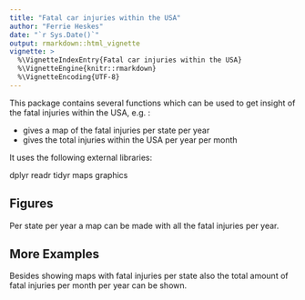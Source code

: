 ```yaml
---
title: "Fatal car injuries within the USA"
author: "Ferrie Heskes"
date: "`r Sys.Date()`"
output: rmarkdown::html_vignette
vignette: >
  %\VignetteIndexEntry{Fatal car injuries within the USA}
  %\VignetteEngine{knitr::rmarkdown}
  %\VignetteEncoding{UTF-8}
---
```


This package contains several functions which can be used to get insight of the fatal injuries within the USA, e.g. :

- gives a map of the fatal injuries per state per year
- gives the total injuries within the USA per year per month  

It uses the following external libraries:

dplyr
readr
tidyr
maps
graphics

## Figures

Per state per year a map can be made with all the fatal injuries per year. 

## More Examples

Besides showing maps with fatal injuries per state also the total amount of fatal injuries per month per year can be shown.


